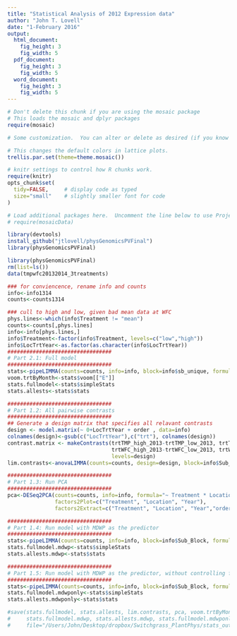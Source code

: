 ```yaml
---
title: "Statistical Analysis of 2012 Expression data"
author: "John T. Lovell"
date: "1-February 2016"
output:
  html_document:
    fig_height: 3
    fig_width: 5
  pdf_document:
    fig_height: 3
    fig_width: 5
  word_document:
    fig_height: 3
    fig_width: 5
---
```



```r
# Don't delete this chunk if you are using the mosaic package
# This loads the mosaic and dplyr packages
require(mosaic)
```

```r
# Some customization.  You can alter or delete as desired (if you know what you are doing).

# This changes the default colors in lattice plots.
trellis.par.set(theme=theme.mosaic())  

# knitr settings to control how R chunks work.
require(knitr)
opts_chunk$set(
  tidy=FALSE,     # display code as typed
  size="small"    # slightly smaller font for code
)
```

```r
# Load additional packages here.  Uncomment the line below to use Project MOSAIC data sets.
# require(mosaicData)   
```

```r
library(devtools)
install_github("jtlovell/physGenomicsPVFinal")
library(physGenomicsPVFinal)
```

```r
library(physGenomicsPVFinal)
rm(list=ls())
data(tmpwfc20132014_3treatments)

### for conviencence, rename info and counts
info<-info1314
counts<-counts1314

### cull to high and low, given bad mean data at WFC
phys.lines<-which(info$Treatment != "mean")
counts<-counts[,phys.lines]
info<-info[phys.lines,]
info$Treatment<-factor(info$Treatment, levels=c("low","high"))
info$LocTrtYear<-as.factor(as.character(info$LocTrtYear))
#################################
# Part 2.1: Full model
#################################
stats<-pipeLIMMA(counts=counts, info=info, block=info$sb_unique, formula="~ Treatment * Location + Year + order")
voom.trtByMonth<-stats$voom[["E"]]
stats.fullmodel<-stats$simpleStats
stats.allests<-stats$stats

#################################
# Part 1.2: All pairwise contrasts
#################################
## Generate a design matrix that specifies all relavant contrasts
design <- model.matrix(~ 0+LocTrtYear + order , data=info)
colnames(design)<-gsub(c("LocTrtYear"),c("trt"), colnames(design))
contrast.matrix <- makeContrasts(trtTMP_high_2013-trtTMP_low_2013, trtTMP_high_2014-trtTMP_low_2014,
                                 trtWFC_high_2013-trtWFC_low_2013, trtWFC_high_2014-trtWFC_low_2014,
                                 levels=design)
lim.contrasts<-anovaLIMMA(counts=counts, design=design, block=info$Sub_Block, contrast.matrix=contrast.matrix)

#################################
# Part 1.3: Run PCA
#################################
pca<-DESeq2PCA(counts=counts, info=info, formula="~ Treatment * Location + Year + order",
               factors2Plot=c("Treatment", "Location", "Year"),
               factors2Extract=c("Treatment", "Location", "Year","order","MDWP", "PDWP","ID"))

#################################
# Part 1.4: Run model with MDWP as the predictor
#################################
stats<-pipeLIMMA(counts=counts, info=info, block=info$Sub_Block, formula="~ MDWP * Location + Year + order")
stats.fullmodel.mdwp<-stats$simpleStats
stats.allests.mdwp<-stats$stats

#################################
# Part 1.5: Run model with MDWP as the predictor, without controlling for location or year
#################################
stats<-pipeLIMMA(counts=counts, info=info, block=info$Sub_Block, formula="~ MDWP + order")
stats.fullmodel.mdwponly<-stats$simpleStats
stats.allests.mdwponly<-stats$stats

#save(stats.fullmodel, stats.allests, lim.contrasts, pca, voom.trtByMonth,
#     stats.fullmodel.mdwp, stats.allests.mdwp, stats.fullmodel.mdwponly, stats.fullmodel.mdwponly,
#     file="/Users/John/Desktop/dropbox/Switchgrass_PlantPhys/stats_output/shelter201314_allstats.RData")
```
